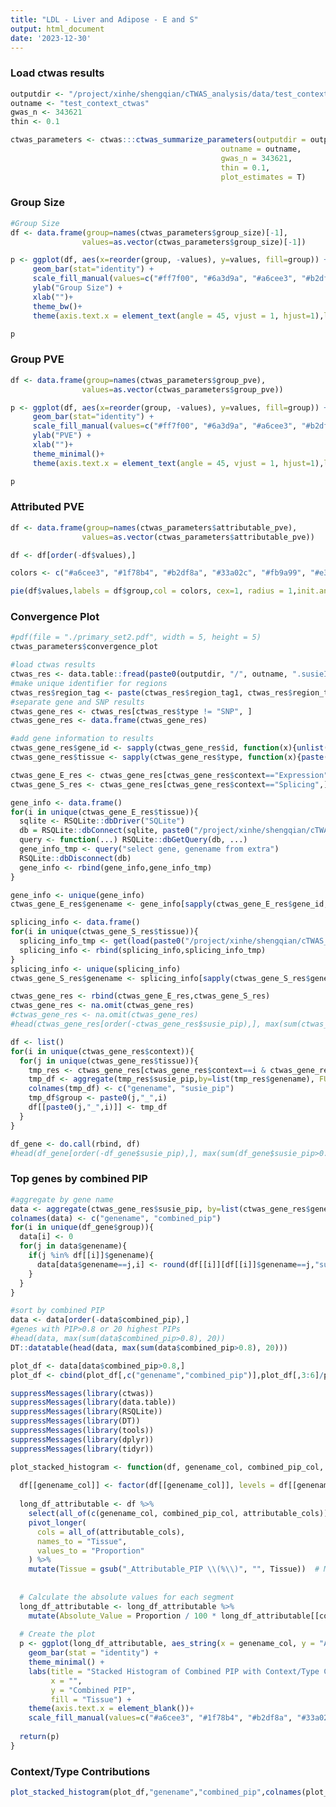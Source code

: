 ```yaml
---
title: "LDL - Liver and Adipose - E and S"
output: html_document
date: '2023-12-30'
---
```


### Load ctwas results

```r
outputdir <- "/project/xinhe/shengqian/cTWAS_analysis/data/test_context/"
outname <- "test_context_ctwas"
gwas_n <- 343621
thin <- 0.1

ctwas_parameters <- ctwas:::ctwas_summarize_parameters(outputdir = outputdir, 
                                               outname = outname, 
                                               gwas_n = 343621, 
                                               thin = 0.1,
                                               plot_estimates = T)
```

### Group Size
```r
#Group Size
df <- data.frame(group=names(ctwas_parameters$group_size)[-1],
                values=as.vector(ctwas_parameters$group_size)[-1])

p <- ggplot(df, aes(x=reorder(group, -values), y=values, fill=group)) +
     geom_bar(stat="identity") + 
     scale_fill_manual(values=c("#ff7f00", "#6a3d9a", "#a6cee3", "#b2df8a", "#fb9a99", "#1f78b4", "#e31a1c", "#fdbf6f", "#fb9a99")) +
     ylab("Group Size") +
     xlab("")+
     theme_bw()+
     theme(axis.text.x = element_text(angle = 45, vjust = 1, hjust=1),legend.position = "none")

p
```

### Group PVE
```r
df <- data.frame(group=names(ctwas_parameters$group_pve),
                values=as.vector(ctwas_parameters$group_pve))

p <- ggplot(df, aes(x=reorder(group, -values), y=values, fill=group)) +
     geom_bar(stat="identity") + 
     scale_fill_manual(values=c("#ff7f00", "#6a3d9a", "#a6cee3", "#b2df8a", "#fb9a99", "#1f78b4", "#e31a1c", "#fdbf6f", "#fb9a99", "#33a02c")) +
     ylab("PVE") +
     xlab("")+
     theme_minimal()+
     theme(axis.text.x = element_text(angle = 45, vjust = 1, hjust=1),legend.position = "none")

p
```

### Attributed PVE
```r
df <- data.frame(group=names(ctwas_parameters$attributable_pve),
                values=as.vector(ctwas_parameters$attributable_pve))

df <- df[order(-df$values),]

colors <- c("#a6cee3", "#1f78b4", "#b2df8a", "#33a02c", "#fb9a99", "#e31a1c", "#fdbf6f", "#ff7f00", "#cab2d6","#6a3d9a")

pie(df$values,labels = df$group,col = colors, cex=1, radius = 1,init.angle=-80)
```

### Convergence Plot
```r
#pdf(file = "./primary_set2.pdf", width = 5, height = 5)
ctwas_parameters$convergence_plot
```

```r
#load ctwas results
ctwas_res <- data.table::fread(paste0(outputdir, "/", outname, ".susieIrss.txt"))
#make unique identifier for regions
ctwas_res$region_tag <- paste(ctwas_res$region_tag1, ctwas_res$region_tag2, sep="_")
#separate gene and SNP results
ctwas_gene_res <- ctwas_res[ctwas_res$type != "SNP", ]
ctwas_gene_res <- data.frame(ctwas_gene_res)
```

```r
#add gene information to results
ctwas_gene_res$gene_id <- sapply(ctwas_gene_res$id, function(x){unlist(strsplit(x, split="[|]"))[1]})
ctwas_gene_res$tissue <- sapply(ctwas_gene_res$type, function(x){paste(unlist(strsplit(x, split="[_]"))[1])})

ctwas_gene_E_res <- ctwas_gene_res[ctwas_gene_res$context=="Expression",]
ctwas_gene_S_res <- ctwas_gene_res[ctwas_gene_res$context=="Splicing",]

gene_info <- data.frame()
for(i in unique(ctwas_gene_E_res$tissue)){
  sqlite <- RSQLite::dbDriver("SQLite")
  db = RSQLite::dbConnect(sqlite, paste0("/project/xinhe/shengqian/cTWAS_analysis/data/",i,"_Expression.db"))
  query <- function(...) RSQLite::dbGetQuery(db, ...)
  gene_info_tmp <- query("select gene, genename from extra")
  RSQLite::dbDisconnect(db)
  gene_info <- rbind(gene_info,gene_info_tmp)
}

gene_info <- unique(gene_info)
ctwas_gene_E_res$genename <- gene_info[sapply(ctwas_gene_E_res$gene_id, match, gene_info$gene),"genename"]

splicing_info <- data.frame()
for(i in unique(ctwas_gene_S_res$tissue)){
  splicing_info_tmp <- get(load(paste0("/project/xinhe/shengqian/cTWAS_analysis/data/",i,"_Splicing_Mapping.RData")))
  splicing_info <- rbind(splicing_info,splicing_info_tmp)
}
splicing_info <- unique(splicing_info)
ctwas_gene_S_res$genename <- splicing_info[sapply(ctwas_gene_S_res$gene_id, match, splicing_info$gene), "genename"]

ctwas_gene_res <- rbind(ctwas_gene_E_res,ctwas_gene_S_res)
ctwas_gene_res <- na.omit(ctwas_gene_res)
#ctwas_gene_res <- na.omit(ctwas_gene_res)
#head(ctwas_gene_res[order(-ctwas_gene_res$susie_pip),], max(sum(ctwas_gene_res$susie_pip>0.8), 20))
```

```r
df <- list()
for(i in unique(ctwas_gene_res$context)){
  for(j in unique(ctwas_gene_res$tissue)){
    tmp_res <- ctwas_gene_res[ctwas_gene_res$context==i & ctwas_gene_res$tissue==j,]
    tmp_df <- aggregate(tmp_res$susie_pip,by=list(tmp_res$genename), FUN=sum)
    colnames(tmp_df) <- c("genename", "susie_pip")
    tmp_df$group <- paste0(j,"_",i)
    df[[paste0(j,"_",i)]] <- tmp_df
  }
}

df_gene <- do.call(rbind, df)
#head(df_gene[order(-df_gene$susie_pip),], max(sum(df_gene$susie_pip>0.8), 20))
```


### Top genes by combined PIP
```r
#aggregate by gene name
data <- aggregate(ctwas_gene_res$susie_pip, by=list(ctwas_gene_res$genename), FUN=sum)
colnames(data) <- c("genename", "combined_pip")
for(i in unique(df_gene$group)){
  data[i] <- 0
  for(j in data$genename){
    if(j %in% df[[i]]$genename){
      data[data$genename==j,i] <- round(df[[i]][df[[i]]$genename==j,"susie_pip"],3)
    }
  }
}

#sort by combined PIP
data <- data[order(-data$combined_pip),]
#genes with PIP>0.8 or 20 highest PIPs
#head(data, max(sum(data$combined_pip>0.8), 20))
DT::datatable(head(data, max(sum(data$combined_pip>0.8), 20)))
```
```r
plot_df <- data[data$combined_pip>0.8,]
plot_df <- cbind(plot_df[,c("genename","combined_pip")],plot_df[,3:6]/plot_df$combined_pip)
```

```r
suppressMessages(library(ctwas))
suppressMessages(library(data.table))
suppressMessages(library(RSQLite))
suppressMessages(library(DT))
suppressMessages(library(tools))
suppressMessages(library(dplyr))
suppressMessages(library(tidyr))

plot_stacked_histogram <- function(df, genename_col, combined_pip_col, attributable_cols) {
  
  df[[genename_col]] <- factor(df[[genename_col]], levels = df[[genename_col]])
  
  long_df_attributable <- df %>%
    select(all_of(c(genename_col, combined_pip_col, attributable_cols))) %>%
    pivot_longer(
      cols = all_of(attributable_cols),
      names_to = "Tissue",
      values_to = "Proportion"
    ) %>%
    mutate(Tissue = gsub("_Attributable_PIP \\(%\\)", "", Tissue))  # Modify Tissue names
  
  
  # Calculate the absolute values for each segment
  long_df_attributable <- long_df_attributable %>%
    mutate(Absolute_Value = Proportion / 100 * long_df_attributable[[combined_pip_col]])
  
  # Create the plot
  p <- ggplot(long_df_attributable, aes_string(x = genename_col, y = "Absolute_Value", fill = "Tissue")) +
    geom_bar(stat = "identity") +
    theme_minimal() +
    labs(title = "Stacked Histogram of Combined PIP with Context/Type Contributions",
         x = "",
         y = "Combined PIP",
         fill = "Tissue") +
    theme(axis.text.x = element_blank())+
    scale_fill_manual(values=c("#a6cee3", "#1f78b4", "#b2df8a", "#33a02c", "#fb9a99", "#e31a1c", "#fdbf6f", "#ff7f00", "#cab2d6","#6a3d9a"))
  
  return(p)
}
```

### Context/Type Contributions
```r
plot_stacked_histogram(plot_df,"genename","combined_pip",colnames(plot_df)[3:6])
```

